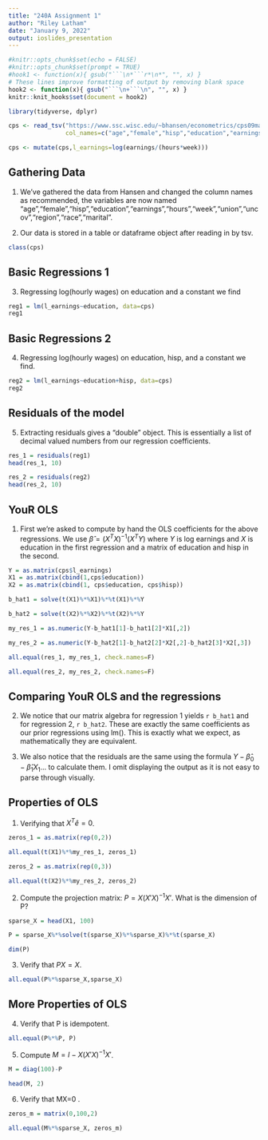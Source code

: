 ```yaml
---
title: "240A Assignment 1"
author: "Riley Latham"
date: "January 9, 2022"
output: ioslides_presentation
---
```


```r

#knitr::opts_chunk$set(echo = FALSE)
#knitr::opts_chunk$set(prompt = TRUE)
#hook1 <- function(x){ gsub("```\n*```r*\n*", "", x) }
# These lines improve formatting of output by removing blank space
hook2 <- function(x){ gsub("```\n+```\n", "", x) }
knitr::knit_hooks$set(document = hook2)
```

```r
library(tidyverse, dplyr)
```


```r
cps <- read_tsv("https://www.ssc.wisc.edu/~bhansen/econometrics/cps09mar.txt",
                col_names=c("age","female","hisp","education","earnings","hours","week","union","uncov","region","race","marital"))

cps <- mutate(cps,l_earnings=log(earnings/(hours*week)))
```
## Gathering Data

1. We've gathered the data from Hansen and changed the column names as recommended, the variables are now named "age","female","hisp","education","earnings","hours","week","union","uncov","region","race","marital".

2. Our data is stored in a table or dataframe object after reading in by tsv.

```r
class(cps)
```


## Basic Regressions 1

3. Regressing log(hourly wages) on education and a constant we find

```r
reg1 = lm(l_earnings~education, data=cps)
reg1
```

## Basic Regressions 2

4. Regressing log(hourly wages) on education, hisp, and a constant we find.

```r
reg2 = lm(l_earnings~education+hisp, data=cps)
reg2
```

## Residuals of the model

5. Extracting residuals gives a "double" object. This is essentially a list of decimal valued numbers from our regression coefficients.

```r

res_1 = residuals(reg1)
head(res_1, 10)

res_2 = residuals(reg2)
head(res_2, 10)
```

## YouR OLS

1. First we're asked to compute by hand the OLS coefficients for the above regressions. We use $\hat{\beta} = (X^TX)^{-1}(X^TY)$ where $Y$ is log earnings and $X$ is education in the first regression and a matrix of education and hisp in the second.

```r
Y = as.matrix(cps$l_earnings)
X1 = as.matrix(cbind(1,cps$education))
X2 = as.matrix(cbind(1, cps$education, cps$hisp))

b_hat1 = solve(t(X1)%*%X1)%*%t(X1)%*%Y

b_hat2 = solve(t(X2)%*%X2)%*%t(X2)%*%Y

my_res_1 = as.numeric(Y-b_hat1[1]-b_hat1[2]*X1[,2])

my_res_2 = as.numeric(Y-b_hat2[1]-b_hat2[2]*X2[,2]-b_hat2[3]*X2[,3])

all.equal(res_1, my_res_1, check.names=F)

all.equal(res_2, my_res_2, check.names=F)
```

## Comparing YouR OLS and the regressions

2. We notice that our matrix algebra for regression 1 yields `r b_hat1` and for regression 2, `r b_hat2`. These are exactly the same coefficients as our prior regressions using lm(). This is exactly what we expect, as mathematically they are equivalent.

3. We also notice that the residuals are the same using the formula $Y-\hat{\beta}_0 - \hat{\beta}_1X_1...$ to calculate them. I omit displaying the output as it is not easy to parse through visually.

## Properties of OLS

1. Verifying that $X^T\hat{e}=0$.

```r
zeros_1 = as.matrix(rep(0,2))

all.equal(t(X1)%*%my_res_1, zeros_1)

zeros_2 = as.matrix(rep(0,3))

all.equal(t(X2)%*%my_res_2, zeros_2)
```


2. Compute the projection matrix: $P=X(X'X)^{-1}X'$. What is the dimension of P?

```r
sparse_X = head(X1, 100)

P = sparse_X%*%solve(t(sparse_X)%*%sparse_X)%*%t(sparse_X)

dim(P)
```


3. Verify that $PX=X$.

```r

all.equal(P%*%sparse_X,sparse_X)

```


## More Properties of OLS
4. Verify that P is idempotent.

```r

all.equal(P%*%P, P)

```

5. Compute $M = I - X(X'X)^{-1}X'$.

```r

M = diag(100)-P

head(M, 2)

```


6. Verify that MX=0 .
 
```r

zeros_m = matrix(0,100,2)

all.equal(M%*%sparse_X, zeros_m)

```

